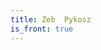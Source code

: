 ```yaml
---
title: Zeb  Pykosz
is_front: true
---
```



<Hero
  avatar="https://en.gravatar.com/userimage/14820278/32195afe52a1a37bc55e31a06736dedc.jpg?size=100"
  alt="Zeb Pykosz looking dapper"
  title="Nice to meet you. I&rsquo;m Zeb. I build things on the internet for a living."
  text="I&rsquo;m a front-end software developer located in Middlebury, Vermont. I&rsquo;m passionate about code that makes peoples&rsquo; lives easier while helping individuals and businesses increase their reach and ability."
/>


